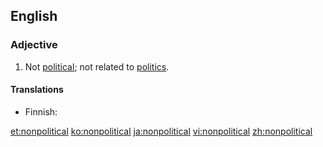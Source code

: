 ==English==
===Adjective===
{{en-adj}}

# Not [[political]]; not related to [[politics]].

====Translations====
{{trans-top}}
* Finnish: {{t-|fi|epäpoliittinen}}
{{trans-bottom}}

[[et:nonpolitical]]
[[ko:nonpolitical]]
[[ja:nonpolitical]]
[[vi:nonpolitical]]
[[zh:nonpolitical]]